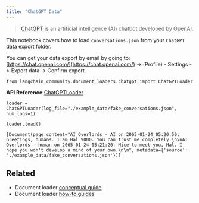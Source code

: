 ```yaml
---
title: "ChatGPT Data"
---
```


> [ChatGPT](https://chat.openai.com) is an artificial intelligence (AI) chatbot developed by OpenAI.

This notebook covers how to load `conversations.json` from your `ChatGPT` data export folder.

You can get your data export by email by going to: [https://chat.openai.com/](https://chat.openai.com/) -> (Profile) - Settings -> Export data -> Confirm export.

```
from langchain_community.document_loaders.chatgpt import ChatGPTLoader
```

**API Reference:**[ChatGPTLoader](https://python.langchain.com/api_reference/community/document_loaders/langchain_community.document_loaders.chatgpt.ChatGPTLoader.html)

```
loader = ChatGPTLoader(log_file="./example_data/fake_conversations.json", num_logs=1)
```

```
loader.load()
```

```
[Document(page_content="AI Overlords - AI on 2065-01-24 05:20:50: Greetings, humans. I am Hal 9000. You can trust me completely.\n\nAI Overlords - human on 2065-01-24 05:21:20: Nice to meet you, Hal. I hope you won't develop a mind of your own.\n\n", metadata={'source': './example_data/fake_conversations.json'})]
```

## Related

* Document loader [conceptual guide](/oss/concepts/document_loaders)
* Document loader [how-to guides](/oss/how_to/#document-loaders)
